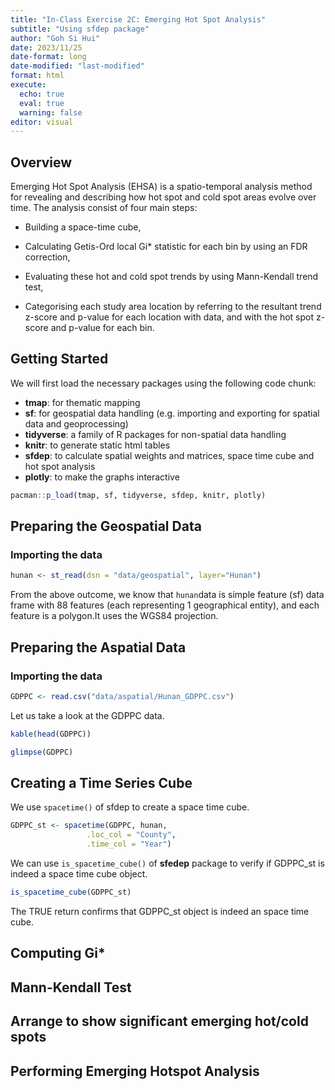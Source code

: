 ```yaml
---
title: "In-Class Exercise 2C: Emerging Hot Spot Analysis"
subtitle: "Using sfdep package" 
author: "Goh Si Hui"
date: 2023/11/25
date-format: long
date-modified: "last-modified"
format: html 
execute: 
  echo: true
  eval: true
  warning: false
editor: visual 
---
```


## Overview

Emerging Hot Spot Analysis (EHSA) is a spatio-temporal analysis method for revealing and describing how hot spot and cold spot areas evolve over time. The analysis consist of four main steps:

-   Building a space-time cube,

-   Calculating Getis-Ord local Gi\* statistic for each bin by using an FDR correction,

-   Evaluating these hot and cold spot trends by using Mann-Kendall trend test,

-   Categorising each study area location by referring to the resultant trend z-score and p-value for each location with data, and with the hot spot z-score and p-value for each bin.

## Getting Started

We will first load the necessary packages using the following code chunk:

-   **tmap**: for thematic mapping
-   **sf**: for geospatial data handling (e.g. importing and exporting for spatial data and geoprocessing)
-   **tidyverse**: a family of R packages for non-spatial data handling
-   **knitr**: to generate static html tables
-   **sfdep**: to calculate spatial weights and matrices, space time cube and hot spot analysis
-   **plotly**: to make the graphs interactive

```r
pacman::p_load(tmap, sf, tidyverse, sfdep, knitr, plotly)
```

## Preparing the Geospatial Data

### Importing the data

```r
hunan <- st_read(dsn = "data/geospatial", layer="Hunan")
```

From the above outcome, we know that `hunan`data is simple feature (sf) data frame with 88 features (each representing 1 geographical entity), and each feature is a polygon.It uses the WGS84 projection.

## Preparing the Aspatial Data

### Importing the data

```r
GDPPC <- read.csv("data/aspatial/Hunan_GDPPC.csv")
```

Let us take a look at the GDPPC data. 

```r

kable(head(GDPPC))

```

```r
glimpse(GDPPC)

```

## Creating a Time Series Cube 
We use ```spacetime()``` of sfdep to create a space time cube. 

```r
GDPPC_st <- spacetime(GDPPC, hunan,
                 .loc_col = "County",
                 .time_col = "Year")
```

We can use ```is_spacetime_cube()``` of **sfedep** package to verify if GDPPC_st is indeed a space time cube object.

```r
is_spacetime_cube(GDPPC_st)
```
The TRUE return confirms that GDPPC_st object is indeed an space time cube.

## Computing Gi\* 


## Mann-Kendall Test

## Arrange to show significant emerging hot/cold spots 

## Performing Emerging Hotspot Analysis

##  
